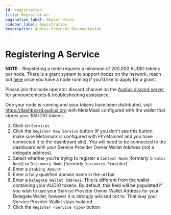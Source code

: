 ```yaml
---
id: registration
title: Registration
pagination_label: Registration
sidebar_label: Registration
description: Audius Protocol Documentation
---
```


# Registering A Service

**NOTE** - Registering a node requires a minimum of 200,000 AUDIO tokens per node. There is a grant
system to support nodes on the network, reach out
[here](https://docs.google.com/forms/d/e/1FAIpQLSf91KZdBdDlJrx6nLR3k6g4uL0PSg9QuR4FxMabEI6gGdlA6A/viewform)
once you have a node running if you'd like to apply for a grant.

Please join the node operator discord channel on the
[Audius discord server](https://discord.com/invite/audius) for announcements & troubleshooting
assistance.

One your node is running and your tokens have been distributed, visit https://dashboard.audius.org
with MetaMask configured with the wallet that stores your $AUDIO tokens.

1. Click on `Services`
2. Click the `Register New Service` button (If you don't see this button, make sure Metamask is
   configured with Eth Mainnet and you have connected it to the dashboard site). You will need to be
   connected to the dashboard with your Service Provider Owner Wallet Address (not a delegate
   address).
3. Select whether you're trying to register a `Content Node` (formerly `Creator Node`) or
   `Discovery Node` (formerly `Discovery Provider`)
4. Enter a `Staking Amount`
5. Enter a fully qualified domain name in the url bar
6. Enter a `Delegate Wallet Address`. This is different from the wallet containing your AUDIO
   tokens. By default, this field will be populated if you wish to use your Service Provider Owner
   Wallet Address for your Delegate Wallet, however it is strongly advised not to. That way your
   Service Provider Wallet stays isolated.
7. Click the `Register <Service type>` button

